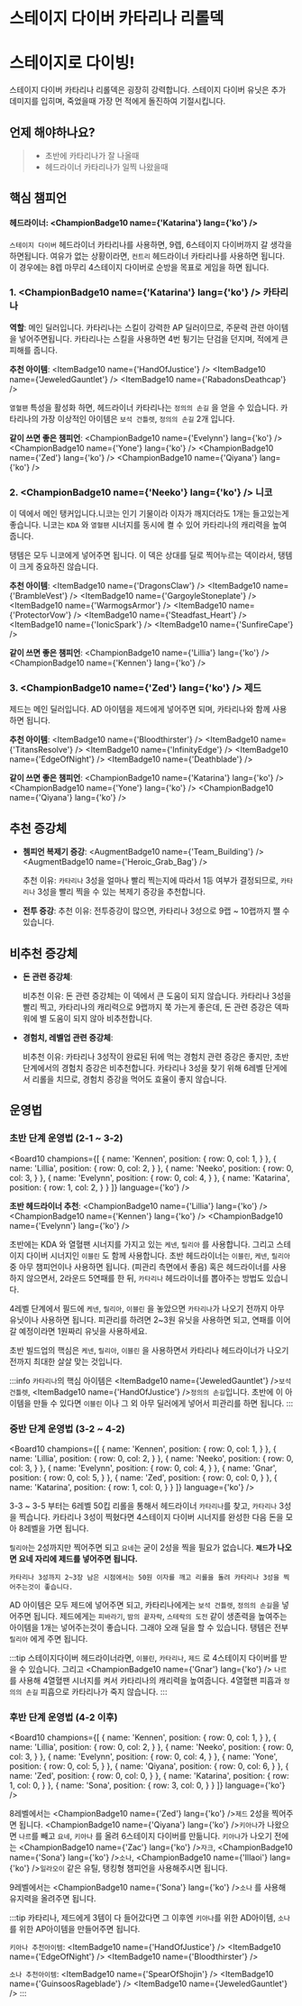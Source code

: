# 스테이지 다이버 카타리나 리롤덱

# 스테이지로 다이빙!

스테이지 다이버 카타리나 리롤덱은 굉장히 강력합니다.
스테이지 다이버 유닛은 추가 데미지를 입히며, 죽었을때 가장 먼 적에게 돌진하여 기절시킵니다.

## 언제 해야하나요?
> - 초반에 카타리나가 잘 나올때
> - 헤드라이너 카타리나가 일찍 나왔을때

## 핵심 챔피언

#### 헤드라이너: <ChampionBadge10 name={'Katarina'} lang={'ko'} />
`스테이지 다이버` 헤드라이너 카타리나를 사용하면, 9렙, 6스테이지 다이버까지 갈 생각을 하면됩니다.
여유가 없는 상황이라면, `컨트리` 헤드라이너 카타리나를 사용하면 됩니다. 이 경우에는 8렙 마무리 4스테이지 다이버로 순방을 목표로 게임을 하면 됩니다.

### 1. <ChampionBadge10 name={'Katarina'} lang={'ko'} /> **카타리나**

**역할**:
메인 딜러입니다. 카타리나는 스킬이 강력한 AP 딜러이므로, 주문력 관련 아이템을 넣어주면됩니다.
카타리나는 스킬을 사용하면 4번 튕기는 단검을 던지며, 적에게 큰 피해를 줍니다.

**추천 아이템**: <ItemBadge10 name={'HandOfJustice'} /> <ItemBadge10 name={'JeweledGauntlet'} /> <ItemBadge10 name={'RabadonsDeathcap'} />

`열혈팬` 특성을 활성화 하면, 헤드라이너 카타리나는 `정의의 손길` 을 얻을 수 있습니다.
카타리나의 가장 이상적인 아이템은 `보석 건틀렛`, `정의의 손길` 2개 입니다.

<Gap />

**같이 쓰면 좋은 챔피언**: <ChampionBadge10 name={'Evelynn'} lang={'ko'} /> <ChampionBadge10 name={'Yone'} lang={'ko'} /> <ChampionBadge10 name={'Zed'} lang={'ko'} /> <ChampionBadge10 name={'Qiyana'} lang={'ko'} />

### 2. <ChampionBadge10 name={'Neeko'} lang={'ko'} /> **니코**
이 덱에서 메인 탱커입니다.니코는 인기 기물이라 이자가 깨지더라도 1개는 들고있는게 좋습니다.
니코는 `KDA` 와 `열혈팬` 시너지를 동시에 켤 수 있어 카타리나의 캐리력을 높여줍니다.

탱템은 모두 니코에게 넣어주면 됩니다. 이 덱은 상대를 딜로 찍어누르는 덱이라서, 탱템이 크게 중요하진 않습니다.

**추천 아이템**: <ItemBadge10 name={'DragonsClaw'} /> <ItemBadge10 name={'BrambleVest'} /> <ItemBadge10 name={'GargoyleStoneplate'} /> <ItemBadge10 name={'WarmogsArmor'} /> <ItemBadge10 name={'ProtectorVow'} /> <ItemBadge10 name={'Steadfast_Heart'} /> <ItemBadge10 name={'IonicSpark'} /> <ItemBadge10 name={'SunfireCape'} />

<Gap />

**같이 쓰면 좋은 챔피언**: <ChampionBadge10 name={'Lillia'} lang={'ko'} /> <ChampionBadge10 name={'Kennen'} lang={'ko'} />

<Gap />

### 3. <ChampionBadge10 name={'Zed'} lang={'ko'} /> **제드**
제드는 메인 딜러입니다. AD 아이템을 제드에게 넣어주면 되며, 카타리나와 함께 사용하면 됩니다.

**추천 아이템**: <ItemBadge10 name={'Bloodthirster'} /> <ItemBadge10 name={'TitansResolve'} /> <ItemBadge10 name={'InfinityEdge'} /> <ItemBadge10 name={'EdgeOfNight'} /> <ItemBadge10 name={'Deathblade'} />
<Gap />

**같이 쓰면 좋은 챔피언**: <ChampionBadge10 name={'Katarina'} lang={'ko'} /> <ChampionBadge10 name={'Yone'} lang={'ko'} /> <ChampionBadge10 name={'Qiyana'} lang={'ko'} />

## 추천 증강체

- **쳄피언 복제기 증강**: <AugmentBadge10 name={'Team_Building'} /> <AugmentBadge10 name={'Heroic_Grab_Bag'} />

  추천 이유: `카타리나` 3성을 얼마나 빨리 찍는지에 따라서 1등 여부가 결정되므로, `카타리나` 3성을 빨리 찍을 수 있는 복제기 증강을 추천합니다.

- **전투 증강**:
  추천 이유: 전투증강이 많으면, 카타리나 3성으로 9랩 ~ 10랩까지 쨀 수 있습니다.

## 비추천 증강체

- **돈 관련 증강체**:

  비추천 이유: 돈 관련 증강체는 이 덱에서 큰 도움이 되지 않습니다. 카타리나 3성을 빨리 찍고, 카타리나의 캐리력으로 9랩까지 쭉 가는게 좋은데, 돈 관련 증강은 덱파워에 별 도움이 되지 않아 비추천합니다.

- **경험치, 레벨업 관련 증강체**:

  비추천 이유: 카타리나 3성작이 완료된 뒤에 먹는 경험치 관련 증강은 좋지만, 초반단계에서의 경험치 증강은 비추천합니다. 카타리나 3성을 찾기 위해 6레벨 단게에서 리롤을 치므로, 경험치 증강을 먹어도 효율이 좋지 않습니다.

<Gap />

## 운영법

### 초반 단계 운영법 (2-1 ~ 3-2)


<Board10 champions={[
  {
    name: 'Kennen',
    position: {
      row: 0,
      col: 1,
    }
  },
  {
    name: 'Lillia',
    position: {
      row: 0,
      col: 2,
    }
  },
  {
    name: 'Neeko',
    position: {
      row: 0,
      col: 3,
    }
  },
  {
    name: 'Evelynn',
    position: {
      row: 0,
      col: 4,
    }
  },
  {
    name: 'Katarina',
    position: {
      row: 1,
      col: 2,
    }
  }
]} language={'ko'} />

**초반 헤드라이너 추천**: <ChampionBadge10 name={'Lillia'} lang={'ko'} /> <ChampionBadge10 name={'Kennen'} lang={'ko'} /> <ChampionBadge10 name={'Evelynn'} lang={'ko'} />

초반에는 KDA 와 열혈팬 시너지를 가지고 있는 `케넨`, `릴리아` 를 사용합니다.
그리고 스테이지 다이버 시너지인 `이블린` 도 함께 사용합니다.
초반 헤드라이너는 `이블린`, `케넨`, `릴리아` 중 아무 챔피언이나 사용하면 됩니다. (피관리 측면에서 좋음)
혹은 헤드라이너를 사용하지 않으면서, 2라운드 5연패를 한 뒤, `카타리나` 헤드라이너를 뽑아주는 방법도 있습니다.

4레벨 단계에서 필드에 `케넨`, `릴리아`, `이블린` 을 놓았으면 `카타리나`가 나오기 전까지 아무 유닛이나 사용하면 됩니다.
피관리를 하려면 2~3원 유닛을 사용하면 되고, 연패를 이어갈 예정이라면 1원짜리 유닛을 사용하세요.

초반 빌드업의 핵심은 `케넨`, `릴리아`, `이블린` 을 사용하면서 카타리나 헤드라이너가 나오기 전까지 최대한 살살 맞는 것입니다.

:::info
`카타리나`의 핵심 아이템은 <ItemBadge10 name={'JeweledGauntlet'} />`보석 건틀렛`, <ItemBadge10 name={'HandOfJustice'} />`정의의 손길`입니다.
초반에 이 아이템을 만들 수 있다면 `이블린` 이나 그 외 아무 딜러에게 넣어서 피관리를 하면 됩니다.
:::

### 중반 단계 운영법 (3-2 ~ 4-2)

<Board10 champions={[
  {
    name: 'Kennen',
    position: {
      row: 0,
      col: 1,
    }
  },
  {
    name: 'Lillia',
    position: {
      row: 0,
      col: 2,
    }
  },
  {
    name: 'Neeko',
    position: {
      row: 0,
      col: 3,
    }
  },
  {
    name: 'Evelynn',
    position: {
      row: 0,
      col: 4,
    }
  },
  {
    name: 'Gnar',
    position: {
      row: 0,
      col: 5,
    }
  },
  {
    name: 'Zed',
    position: {
      row: 0,
      col: 0,
    }
  },
  {
    name: 'Katarina',
    position: {
      row: 1,
      col: 0,
    }
  }
]} language={'ko'} />

<Gap />

3-3 ~ 3-5 부터는 6레벨 50킵 리롤을 통해서 헤드라이너 `카타리나`를 찾고, `카타리나` 3성을 찍습니다.
카타리나 3성이 찍혔다면 4스테이지 다이버 시너지를 완성한 다음 돈을 모아 8레벨을 가면 됩니다.

`릴리아`는 2성까지만 찍어주면 되고 `요네`는 굳이 2성을 찍을 필요가 없습니다.
**`제드`가 나오면 요네 자리에 제드를 넣어주면 됩니다.**

```
카타리나 3성까지 2~3장 남은 시점에서는 50원 이자를 깨고 리롤을 돌려 카타리나 3성을 찍어주는것이 좋습니다.
```

AD 아이템은 모두 제드에 넣어주면 되고, 카타리나에게는 `보석 건틀렛`, `정의의 손길`을 넣어주면 됩니다.
제드에게는 `피바라기`, `밤의 끝자락`, `스테락의 도전` 같이 생존력을 높여주는 아이템을 1개는 넣어주는것이 좋습니다.
그래야 오래 딜을 할 수 있습니다.
탱템은 전부 `릴리아` 에게 주면 됩니다.

:::tip
스테이지다이버 헤드라이너라면, `이블린`, `카타리나`, `제드` 로 4스테이지 다이버를 받을 수 있습니다.
그리고 <ChampionBadge10 name={'Gnar'} lang={'ko'} /> `나르`를 사용해 4열혈팬 시너지를 켜서 카타리나의 캐리력을 높여줍니다. 4열혈팬 피흡과 `정의의 손길` 피흡으로 카타리나가 죽지 않습니다.
:::

### 후반 단계 운영법 (4-2 이후)

<Board10 champions={[
  {
    name: 'Kennen',
    position: {
      row: 0,
      col: 1,
    }
  },
  {
    name: 'Lillia',
    position: {
      row: 0,
      col: 2,
    }
  },
  {
    name: 'Neeko',
    position: {
      row: 0,
      col: 3,
    }
  },
  {
    name: 'Evelynn',
    position: {
      row: 0,
      col: 4,
    }
  },
  {
    name: 'Yone',
    position: {
      row: 0,
      col: 5,
    }
  },
  {
    name: 'Qiyana',
    position: {
      row: 0,
      col: 6,
    }
  },
  {
    name: 'Zed',
    position: {
      row: 0,
      col: 0,
    }
  },
  {
    name: 'Katarina',
    position: {
      row: 1,
      col: 0,
    }
  },
  {
    name: 'Sona',
    position: {
      row: 3,
      col: 0,
    }
  }
]} language={'ko'} />

8레벨에서는 <ChampionBadge10 name={'Zed'} lang={'ko'} />`제드` 2성을 찍어주면 됩니다. <ChampionBadge10 name={'Qiyana'} lang={'ko'} />`키아나`가 나왔으면 `나르`를 빼고 `요네`, `키아나` 를 올려 6스테이지 다이버를 만듦니다.
`키아나`가 나오기 전에는 <ChampionBadge10 name={'Zac'} lang={'ko'} />`자크`, <ChampionBadge10 name={'Sona'} lang={'ko'} />`소나`, <ChampionBadge10 name={'Illaoi'} lang={'ko'} />`일라오이` 같은 유틸, 탱킹형 챔피언을 사용해주시면 됩니다.

9레벨에서는 <ChampionBadge10 name={'Sona'} lang={'ko'} />`소나` 를 사용해 유지력을 올려주면 됩니다.

:::tip
카타리나, 제드에게 3템이 다 들어갔다면 그 이후엔 `키아나`를 위한 AD아이템, `소나`를 위한 AP아이템을 만들어주면 됩니다.

`키아나 추천아이템`:  <ItemBadge10 name={'HandOfJustice'} /> <ItemBadge10 name={'EdgeOfNight'} />  <ItemBadge10 name={'Bloodthirster'} />

`소나 추천아이템`: <ItemBadge10 name={'SpearOfShojin'} /> <ItemBadge10 name={'GuinsoosRageblade'} /> <ItemBadge10 name={'JeweledGauntlet'} />
:::





